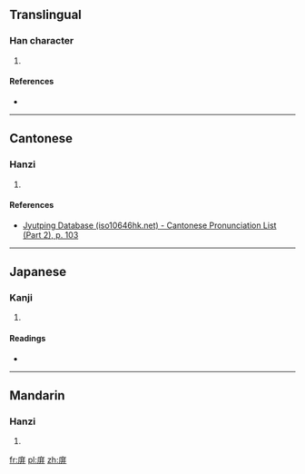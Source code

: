 ==Translingual==

===Han character===
{{Han char|rn=53|rad=广|as=08|sn=11|four=0024<sub>4</sub>|canj=戈廿廿 (ITT)|ids=⿸[[广]][[并]]}}

# {{defn|Han|sort=广08}}

====References====
* {{Han ref|kx=0346.300|dkj=09349|hdz=20888.060|uh=5EB0|ud=24240|bh=CEB5|bd=52917}}

----

==Cantonese==

===Hanzi===
{{yue-hanzi|jyut=[[bing6]]|y=bing6}}

# {{defn|lang=yue|sort=广08}}

====References====
* [http://www.iso10646hk.net/jp/document/download.jsp Jyutping Database (iso10646hk.net) - Cantonese Pronunciation List (Part 2), p. 103]

----

==Japanese==

===Kanji===
{{ja-kanji|grade=|rs=广08}}

# {{defn|lang=ja|sort=广08}}

====Readings====
* {{ja-readings|on=[[へい]] (hei), [[ひょう]] (hyō), [[びょう]] (byō)|kun=[[おおい]] (ooi), [[おおう]] (oou), [[おさめる]] (osameru)}}

----

==Mandarin==

===Hanzi===
{{cmn-hanzi|pin=[[bìng]] ([[bing4]])|wg=ping<sup>4</sup>}}

# {{defn|lang=cmn|sort=广08}}

[[fr:庰]]
[[pl:庰]]
[[zh:庰]]